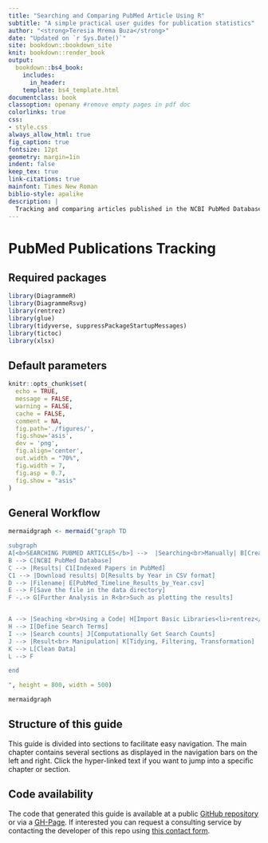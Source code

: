 ```yaml
---
title: "Searching and Comparing PubMed Article Using R"
subtitle: "A simple practical user guides for publication statistics"
author: "<strong>Teresia Mrema Buza</strong>"
date: "Updated on `r Sys.Date()`"
site: bookdown::bookdown_site
knit: bookdown::render_book
output:
  bookdown::bs4_book:
    includes:
      in_header:
    template: bs4_template.html
documentclass: book
classoption: openany #remove empty pages in pdf doc
colorlinks: true
css:
- style.css
always_allow_html: true
fig_caption: true
fontsize: 12pt
geometry: margin=1in
indent: false
keep_tex: true
link-citations: true
mainfont: Times New Roman
biblio-style: apalike
description: |
  Tracking and comparing articles published in the NCBI PubMed Database.
---
```


# PubMed Publications Tracking {#pubmed-tracking}

## Required packages
```r
library(DiagrammeR)
library(DiagrammeRsvg)
library(rentrez)
library(glue)
library(tidyverse, suppressPackageStartupMessages)
library(tictoc)
library(xlsx)
```

## Default parameters
```r
knitr::opts_chunk$set(
  echo = TRUE,
  message = FALSE,
  warning = FALSE,
  cache = FALSE,
  comment = NA,
  fig.path='./figures/',
  fig.show='asis',
  dev = 'png',
  fig.align='center',
  out.width = "70%",
  fig.width = 7,
  fig.asp = 0.7,
  fig.show = "asis"
)
```

## General Workflow
```r
mermaidgraph <- mermaid("graph TD

subgraph  
A[<b>SEARCHING PUBMED ARTICLES</b>] -->  |Searching<br>Manually| B[Create Search Terms]
B --> C[NCBI PubMed Database] 
C --> |Results| C1[Indexed Papers in PubMed]
C1 --> |Download results| D[Results by Year in CSV format]
D --> |Filename| E[PubMed_Timeline_Results_by_Year.csv]
E --> F[Save the file in the data directory]
F -.-> G[Further Analysis in R<br>Such as plotting the results]


A --> |Seaching <br>Using a Code| H[Import Basic Libraries<li>rentrez</li><li>glue</li><li>tidyverse</li>]
H --> I[Define Search Terms]
I --> |Search counts| J[Computationally Get Search Counts]
J --> |Result<br> Manipulation| K[Tidying, Filtering, Transformation]
K --> L[Clean Data]
L --> F

end

", height = 800, width = 500)

mermaidgraph
```

## Structure of this guide {-}
This guide is divided into sections to facilitate easy navigation. The main chapter contains several sections as displayed in the navigation bars on the left and right. Click the hyper-linked text if you want to jump into a specific chapter or section.

## Code availability {-}
The code that generated this guide is available at a public [GitHub repository](https://github.com/tmbuza/pubmed-article-stats) or via a [GH-Page](https://tmbuza.github.io/pubmed-article-stats/). If interested you can request a consulting service by contacting the developer of this repo using <a href="https://complexdatainsights.com/contact-us">this contact form</a>.

